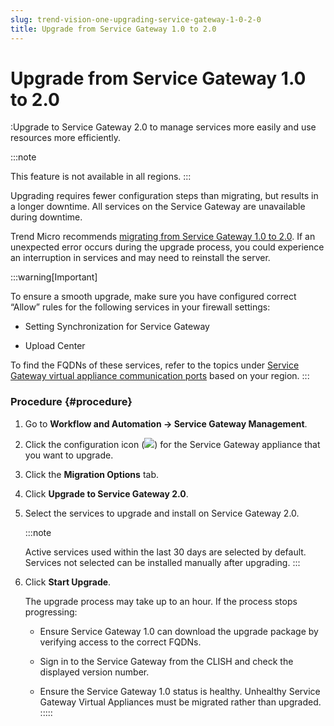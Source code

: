 ```yaml
---
slug: trend-vision-one-upgrading-service-gateway-1-0-2-0
title: Upgrade from Service Gateway 1.0 to 2.0
---
```

# Upgrade from Service Gateway 1.0 to 2.0

:Upgrade to Service Gateway 2.0 to manage services more easily and use resources more efficiently.

:::note

This feature is not available in all regions.
:::

Upgrading requires fewer configuration steps than migrating, but results in a longer downtime. All services on the Service Gateway are unavailable during downtime.

Trend Micro recommends [migrating from Service Gateway 1.0 to 2.0](migrating-service-gateway-1-0-2-0.mdx). If an unexpected error occurs during the upgrade process, you could experience an interruption in services and may need to reinstall the server.

:::warning[Important]

To ensure a smooth upgrade, make sure you have configured correct “Allow” rules for the following services in your firewall settings:

- Setting Synchronization for Service Gateway

- Upload Center

To find the FQDNs of these services, refer to the topics under [Service Gateway virtual appliance communication ports](sg-ports-used.mdx) based on your region.
:::

### Procedure {#procedure}

1.  Go to **Workflow and Automation → Service Gateway Management**.

2.  Click the configuration icon (![](/images/configure=GUID-657DB993-ADC7-4DEC-8C62-C8739D74760E.webp)) for the Service Gateway appliance that you want to upgrade.

3.  Click the **Migration Options** tab.

4.  Click **Upgrade to Service Gateway 2.0**.

5.  Select the services to upgrade and install on Service Gateway 2.0.

    :::note

    Active services used within the last 30 days are selected by default. Services not selected can be installed manually after upgrading.
    :::

6.  Click **Start Upgrade**.

    The upgrade process may take up to an hour. If the process stops progressing:

    - Ensure Service Gateway 1.0 can download the upgrade package by verifying access to the correct FQDNs.

    - Sign in to the Service Gateway from the CLISH and check the displayed version number.

    - Ensure the Service Gateway 1.0 status is healthy. Unhealthy Service Gateway Virtual Appliances must be migrated rather than upgraded.
:::::
